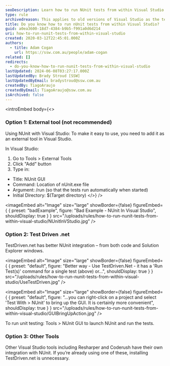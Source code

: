 ```yaml
---
seoDescription: Learn how to run NUnit tests from within Visual Studio using external tools, TestDriven .net, or other integrations.
type: rule
archivedreason: This applies to old versions of Visual Studio as the test frameworks now provide their own test runner implementations for Visual Studio
title: Do you know how to run nUnit tests from within Visual Studio?
guid: a0ea3600-18d7-4384-b9b5-f991a0d6d214
uri: how-to-run-nunit-tests-from-within-visual-studio
created: 2020-03-12T22:45:01.000Z
authors:
  - title: Adam Cogan
    url: https://ssw.com.au/people/adam-cogan
related: []
redirects:
  - do-you-know-how-to-run-nunit-tests-from-within-visual-studio
lastUpdated: 2024-06-08T03:27:17.000Z
lastUpdatedBy: Brady Stroud [SSW]
lastUpdatedByEmail: bradystroud@ssw.com.au
createdBy: TiagoAraujo
createdByEmail: TiagoAraujo@ssw.com.au
isArchived: false
---
```


<introEmbed
  body={<>
### Option 1: External tool (not recommended)

Using NUnit with Visual Studio: To make it easy to use, you need to add it as an external tool in Visual Studio.

In Visual Studio:

1. Go to Tools &gt; External Tools
2. Click "Add" button
3. Type in:

- Title: NUnit GUI
- Command: Location of nUnit.exe file
- Argument: /run (so that the tests run automatically when started)
- Initial Directory: $(Target directory)
  </>}
/>

<imageEmbed
  alt="Image"
  size="large"
  showBorder={false}
  figureEmbed={ {
    preset: "badExample",
    figure: "Bad Example - NUnit In Visual Studio",
    shouldDisplay: true
  } }
  src="/uploads/rules/how-to-run-nunit-tests-from-within-visual-studio/NUnitInVStudio.jpg"
/>


### Option 2: Test Driven .net

TestDriven.net has better NUnit integration – from both code and Solution Explorer windows.


<imageEmbed
  alt="Image"
  size="large"
  showBorder={false}
  figureEmbed={ {
    preset: "default",
    figure: "Better way - Use TestDriven.Net - it has a 'Run Test(s)' command for a single test (above) or...",
    shouldDisplay: true
  } }
  src="/uploads/rules/how-to-run-nunit-tests-from-within-visual-studio/UseTestDriven.jpg"
/>



<imageEmbed
  alt="Image"
  size="large"
  showBorder={false}
  figureEmbed={ {
    preset: "default",
    figure: "...you can right-click on a project and select 'Test With > NUnit' to bring up the GUI. It is certainly more convenient",
    shouldDisplay: true
  } }
  src="/uploads/rules/how-to-run-nunit-tests-from-within-visual-studio/GUIBringUpAction.jpg"
/>


To run unit testing: Tools &gt; NUnit GUI to launch NUnit and run the tests.

### Option 3: Other Tools

Other Visual Studio tools including Resharper and Coderush have their own integration with NUnit. If you’re already using one of these, installing TestDriven.net is unnecessary.
